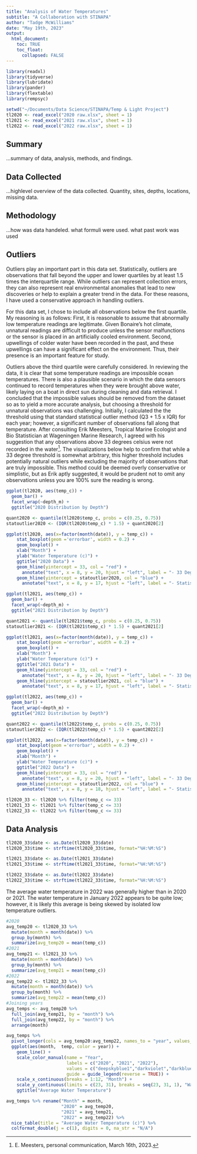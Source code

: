 ```yaml
---
title: "Analysis of Water Temperatures"
subtitle: "A Collaboration with STINAPA"
author: "Tadge McWilliams"
date: "May 19th, 2023"
output: 
  html_document:
    toc: TRUE
    toc_float:
      collapsed: FALSE
---
```


```r
library(readxl)
library(tidyverse)
library(lubridate)
library(pander)
library(flextable)
library(rempsyc)
```

```r
setwd("~/Documents/Data Science/STINAPA/Temp & Light Project")
tl2020 <- read_excel("2020 raw.xlsx", sheet = 1)
tl2021 <- read_excel("2021 raw.xlsx", sheet = 1)
tl2022 <- read_excel("2022 raw.xlsx", sheet = 1)
```


## Summary
...summary of data, analysis, methods, and findings.

## Data Collected
...highlevel overview of the data collected.  Quantity, sites, depths, locations, missing data.

## Methodology
...how was data handeled. what formuli were used.  what past work was used

## Outliers

Outliers play an important part in this data set.  Statistically, outliers are observations that fall beyond the upper and lower quartiles by at least 1.5 times the interquartile range. While outliers can represent collection errors, they can also represent real environmental anomalies that lead to new discoveries or help to explain a greater trend in the data.  For these reasons, I have used a conservative approach in handling outliers.

For this data set, I chose to include all observations below the first quartile.  My reasoning is as follows: First, it is reasonable to assume that abnormally low temperature readings are legitimate.  Given Bonaire's hot climate, unnatural readings are difficult to produce unless the sensor malfunctions or the sensor is placed in an artificially cooled environment.  Second, upwellings of colder water have been recorded in the past, and these upwellings can have a significant effect on the environment.  Thus, their presence is an important feature for study.

Outliers above the third quartile were carefully considered.  In reviewing the data, it is clear that some temperature readings are impossible ocean temperatures.  There is also a plausible scenario in which the data sensors continued to record temperatures when they were brought above water, likely laying on a boat in direct sun during cleaning and data retrieval.  I concluded that the impossible values should be removed from the dataset so as to yield a more accurate analysis, but choosing a threshold for unnatural observations was challenging.  Initially, I calculated the the threshold using that standard statistical outlier method (Q3 + 1.5 x IQR) for each year; however, a significant number of observations fall along that temperature.  After consulting Erik Meesters, Tropical Marine Ecologist and Bio Statistician at Wageningen Marine Research, I agreed with his suggestion that any observations above 33 degrees celsius were not recorded in the water[^1].  The visualizations below help to confirm that while a 33 degree threshold is somewhat arbitrary, this higher threshold includes potentially natural outliers while excluding the majority of observations that are truly impossible.  This method could be deemed overly conservative or simplistic, but as Erik aptly suggested, it would be prudent not to omit any observations unless you are 100% sure  the reading is wrong.

[^1]: E. Meesters, personal communication, March 16th, 2023.

```r
ggplot(tl2020, aes(temp_c)) +
  geom_bar() + 
  facet_wrap(~depth_m) +
  ggtitle("2020 Distribution by Depth")

quant2020 <- quantile(tl2020$temp_c, probs = c(0.25, 0.75))
statoutlier2020 <- (IQR(tl2020$temp_c) * 1.5) + quant2020[2]

ggplot(tl2020, aes(x=factor(month(date)), y = temp_c)) + 
    stat_boxplot(geom ='errorbar', width = 0.2) + 
    geom_boxplot() +
    xlab("Month") + 
    ylab("Water Temperature (c)") +
    ggtitle("2020 Data") +
    geom_hline(yintercept = 33, col = "red") + 
      annotate("text", x = 8, y = 20, hjust = "left", label = "- 33 Degrees", col = "red") +
    geom_hline(yintercept = statoutlier2020, col = "blue") +
      annotate("text", x = 8, y = 17, hjust = "left", label = "- Statistical Outlier", col = "blue")
```


```r
ggplot(tl2021, aes(temp_c)) +
  geom_bar() + 
  facet_wrap(~depth_m) +
  ggtitle("2021 Distribution by Depth")

quant2021 <- quantile(tl2021$temp_c, probs = c(0.25, 0.75))
statoutlier2021 <- (IQR(tl2021$temp_c) * 1.5) + quant2021[2]

ggplot(tl2021, aes(x=factor(month(date)), y = temp_c)) + 
    stat_boxplot(geom ='errorbar', width = 0.2) + 
    geom_boxplot() +
    xlab("Month") + 
    ylab("Water Temperature (c)") +
    ggtitle("2021 Data") +
    geom_hline(yintercept = 33, col = "red") + 
      annotate("text", x = 8, y = 20, hjust = "left", label = "- 33 Degrees", col = "red") +
    geom_hline(yintercept = statoutlier2021, col = "blue") +
      annotate("text", x = 8, y = 17, hjust = "left", label = "- Statistical Outlier", col = "blue")
```


```r
ggplot(tl2022, aes(temp_c)) +
  geom_bar() + 
  facet_wrap(~depth_m) +
  ggtitle("2022 Distribution by Depth")

quant2022 <- quantile(tl2022$temp_c, probs = c(0.25, 0.75))
statoutlier2022 <- (IQR(tl2022$temp_c) * 1.5) + quant2022[2]

ggplot(tl2022, aes(x=factor(month(date)), y = temp_c)) + 
    stat_boxplot(geom ='errorbar', width = 0.2) + 
    geom_boxplot() +
    xlab("Month") + 
    ylab("Water Temperature (c)") +
    ggtitle("2022 Data") +
    geom_hline(yintercept = 33, col = "red") + 
      annotate("text", x = 8, y = 20, hjust = "left", label = "- 33 Degrees", col = "red") +
    geom_hline(yintercept = statoutlier2022, col = "blue") +
      annotate("text", x = 8, y = 18, hjust = "left", label = "- Statistical Outlier", col = "blue")
```

```r
tl2020_33 <- tl2020 %>% filter(temp_c <= 33)
tl2021_33 <- tl2021 %>% filter(temp_c <= 33)
tl2022_33 <- tl2022 %>% filter(temp_c <= 33)
```


## Data Analysis

```r
tl2020_33$date <- as.Date(tl2020_33$date)
tl2020_33$time <- strftime(tl2020_33$time, format="%H:%M:%S")

tl2021_33$date <- as.Date(tl2021_33$date)
tl2021_33$time <- strftime(tl2021_33$time, format="%H:%M:%S")

tl2022_33$date <- as.Date(tl2022_33$date)
tl2022_33$time <- strftime(tl2022_33$time, format="%H:%M:%S")
```
The average water temperature in 2022 was generally higher than in 2020 or 2021.  The water temperature in January 2022 appears to be quite low; however, it is likely this average is being skewed by isolated low temperature outliers. 

```r
#2020
avg_temp20 <- tl2020_33 %>%
  mutate(month = month(date)) %>% 
  group_by(month) %>%
  summarize(avg_temp20 = mean(temp_c))
#2021 
avg_temp21 <- tl2021_33 %>%
  mutate(month = month(date)) %>% 
  group_by(month) %>%
  summarize(avg_temp21 = mean(temp_c))
#2022
avg_temp22 <- tl2022_33 %>%
  mutate(month = month(date)) %>% 
  group_by(month) %>%
  summarize(avg_temp22 = mean(temp_c))
#Joining years
avg_temps <- avg_temp20 %>% 
  full_join(avg_temp21, by = "month") %>%
  full_join(avg_temp22, by = "month") %>%
  arrange(month)

avg_temps %>% 
  pivot_longer(cols = avg_temp20:avg_temp22, names_to = "year", values_to = "temp") %>% 
  ggplot(aes(month,  temp, color = year)) +
    geom_line() +
    scale_color_manual(name = "Year", 
                       labels = c("2020", "2021", "2022"),
                       values = c("deepskyblue1","darkviolet","darkblue"),
                       guide = guide_legend(reverse = TRUE)) +
    scale_x_continuous(breaks = 1:12, "Month") + 
    scale_y_continuous(limits = c(23, 31), breaks = seq(23, 31, 1), "Water Temperature (c)") + 
    ggtitle("Average Water Temperature") 

avg_temps %>% rename("Month" = month,
                     "2020" = avg_temp20,
                     "2021" = avg_temp21,
                     "2022" = avg_temp22) %>%
  nice_table(title = "Average Water Temperature (c)") %>%
  colformat_double(j = c(1), digits = 0, na_str = "N/A")

```


